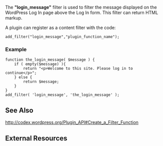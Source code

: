 The <b>"login_message"</b> filter is used to filter the message displayed on the WordPress Log In page above the Log In form. This filter can return HTML markup.

A plugin can register as a content filter with the code:

<code>add_filter("login_message","plugin_function_name");</code>

=== Example === 

<pre>
function the_login_message( $message ) {
    if ( empty($message) ){
        return "<p>Welcome to this site. Please log in to continue</p>";
    } else {
        return $message;
    }
}
add_filter( 'login_message', 'the_login_message' );
</pre>

== See Also ==
http://codex.wordpress.org/Plugin_API#Create_a_Filter_Function

== External Resources ==
{{Stub}}